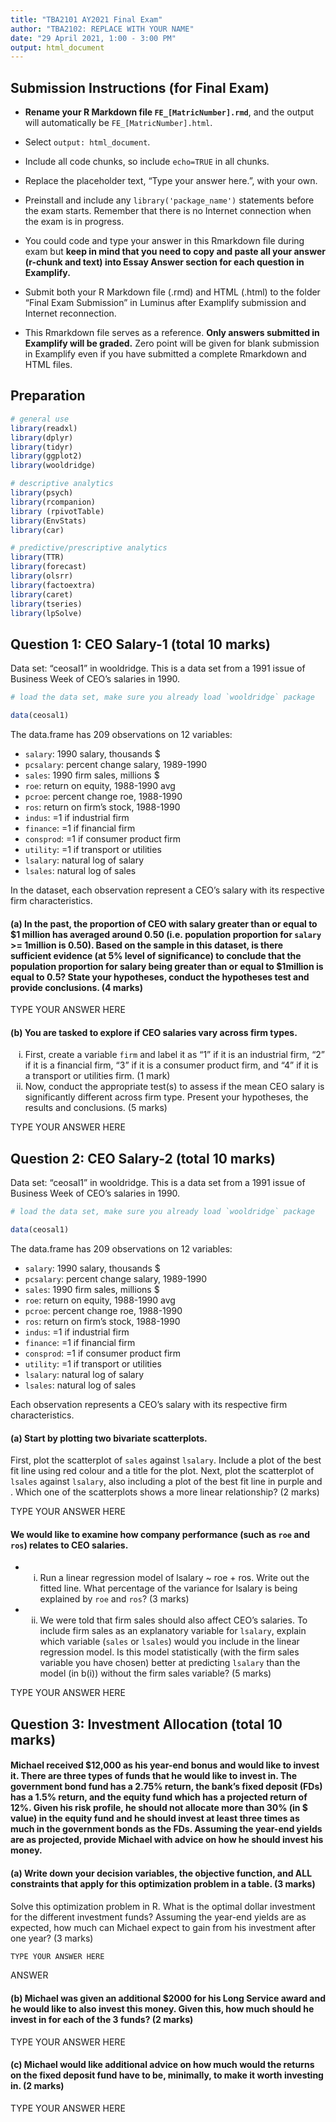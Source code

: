 ```yaml
---
title: "TBA2101 AY2021 Final Exam"
author: "TBA2102: REPLACE WITH YOUR NAME"
date: "29 April 2021, 1:00 - 3:00 PM"
output: html_document
---
```


## Submission Instructions (for Final Exam)
- **Rename your R Markdown file `FE_[MatricNumber].rmd`**, and the output will automatically be `FE_[MatricNumber].html`. 
- Select `output: html_document`.
- Include all code chunks, so include `echo=TRUE` in all chunks.
- Replace the placeholder text, "Type your answer here.", with your own.
- Preinstall and include any `library('package_name')` statements before the exam starts. Remember that there is no Internet connection when the exam is in progress.

- You could code and type your answer in this Rmarkdown file during exam but **keep in mind that you need to copy and paste all your answer (r-chunk and text) into Essay Answer section for each question in Examplify.**
- Submit both your R Markdown file (.rmd) and HTML (.html) to the folder "Final Exam Submission" in Luminus after Examplify submission and Internet reconnection.
- This Rmarkdown file serves as a reference. **Only answers submitted in Examplify will be graded.** Zero point will be given for blank submission in Examplify even if you have submitted a complete Rmarkdown and HTML files.

## Preparation

```r

# general use
library(readxl)
library(dplyr)
library(tidyr)
library(ggplot2)
library(wooldridge)

# descriptive analytics
library(psych)
library(rcompanion)
library (rpivotTable)
library(EnvStats)
library(car)

# predictive/prescriptive analytics
library(TTR)
library(forecast) 
library(olsrr)
library(factoextra)
library(caret)
library(tseries) 
library(lpSolve)
```


## Question 1: CEO Salary-1 (total 10 marks)

Data set: "ceosal1" in wooldridge. This is a data set from a 1991 issue of Business Week of CEO’s salaries in 1990.  

```r

# load the data set, make sure you already load `wooldridge` package

data(ceosal1)


```

The data.frame has 209 observations on 12 variables: 

- `salary`: 1990 salary, thousands $ 
- `pcsalary`: percent change salary, 1989-1990 
- `sales`: 1990 firm sales, millions $ 
- `roe`: return on equity, 1988-1990 avg 
- `pcroe`: percent change roe, 1988-1990
- `ros`: return on firm’s stock, 1988-1990
- `indus`: =1 if industrial firm 
- `finance`: =1 if financial firm
- `consprod`: =1 if consumer product firm 
- `utility`: =1 if transport or utilities 
- `lsalary`: natural log of salary 
- `lsales`: natural log of sales

In the dataset, each observation represent a CEO's salary with its respective firm characteristics.


#### (a) In the past, the proportion of CEO with salary greater than or equal to $1 million has averaged around 0.50 (i.e. population proportion for `salary` >= 1million is 0.50). Based on the sample in this dataset, is there sufficient evidence (at 5% level of significance) to conclude that the population proportion for salary being greater than or equal to $1million is equal to 0.5? State your hypotheses, conduct the hypotheses test and provide conclusions. (4 marks)



TYPE YOUR ANSWER HERE





#### (b) You are tasked to explore if CEO salaries vary across firm types.
(i) First, create a variable `firm` and label it as “1” if it is an industrial firm, “2” if it is a financial firm, “3” if it is a consumer product firm, and “4” if it is a transport or utilities firm. (1 mark)
(ii) Now, conduct the appropriate test(s) to assess if the mean CEO salary is significantly different across firm type. Present your hypotheses, the results and conclusions. (5 marks)



TYPE YOUR ANSWER HERE


## Question 2: CEO Salary-2 (total 10 marks)

Data set: "ceosal1" in wooldridge. This is a data set from a 1991 issue of Business Week of CEO’s salaries in 1990.  

```r

# load the data set, make sure you already load `wooldridge` package

data(ceosal1)


```

The data.frame has 209 observations on 12 variables: 

- `salary`: 1990 salary, thousands $ 
- `pcsalary`: percent change salary, 1989-1990 
- `sales`: 1990 firm sales, millions $ 
- `roe`: return on equity, 1988-1990 avg 
- `pcroe`: percent change roe, 1988-1990
- `ros`: return on firm’s stock, 1988-1990
- `indus`: =1 if industrial firm 
- `finance`: =1 if financial firm
- `consprod`: =1 if consumer product firm 
- `utility`: =1 if transport or utilities 
- `lsalary`: natural log of salary 
- `lsales`: natural log of sales
 
Each observation represents a CEO's salary with its respective firm characteristics.
 
#### (a) Start by plotting two bivariate scatterplots.
First, plot the scatterplot of `sales` against `lsalary`. Include a plot of the best fit line using red colour and a title for the plot. Next, plot the scatterplot of `lsales` against `lsalary`, also including a plot of the best fit line in purple and . Which one of the scatterplots shows a more linear relationship? (2 marks)


TYPE YOUR ANSWER HERE


#### We would like to examine how company performance (such as `roe` and `ros`) relates to CEO salaries. 
- (i) Run a linear regression model of lsalary ~ roe + ros. Write out the fitted line. What percentage of the variance for lsalary is being explained by `roe` and `ros`? (3 marks)
- (ii) We were told that firm sales should also affect CEO's salaries. To include firm sales as an explanatory variable for `lsalary`, explain which variable (`sales` or `lsales`) would you include in the linear regression model.  Is this model statistically (with the firm sales variable you have chosen) better at predicting `lsalary` than the model (in b(i)) without the firm sales variable? (5 marks)


TYPE YOUR ANSWER HERE


## Question 3: Investment Allocation (total 10 marks)

#### Michael received $12,000 as his year-end bonus and would like to invest it. There are three types of funds that he would like to invest in. The government bond fund has a 2.75% return, the bank's fixed deposit (FDs) has a 1.5% return, and the equity fund which has a projected return of 12%. Given his risk profile, he should not allocate more than 30% (in $ value) in the equity fund and he should invest at least three times as much in the government bonds as the FDs. Assuming the year-end yields are as projected, provide Michael with advice on how he should invest his money.

 

#### (a) Write down your decision variables, the objective function, and ALL constraints that apply for this optimization problem in a table. (3 marks)

Solve this optimization problem in R. What is the optimal dollar investment for the different investment funds? Assuming the year-end yields are as expected, how much can Michael expect to gain from his investment after one year? (3 marks)

```r
 

TYPE YOUR ANSWER HERE 

```

ANSWER 

#### (b) Michael was given an additional $2000 for his Long Service award and he would like to also invest this money. Given this, how much should he invest in for each of the 3 funds? (2 marks)

 

TYPE YOUR ANSWER HERE



 

#### (c) Michael would like additional advice on how much would the returns on the fixed deposit fund have to be, minimally, to make it worth investing in. (2 marks)


 

TYPE YOUR ANSWER HERE

